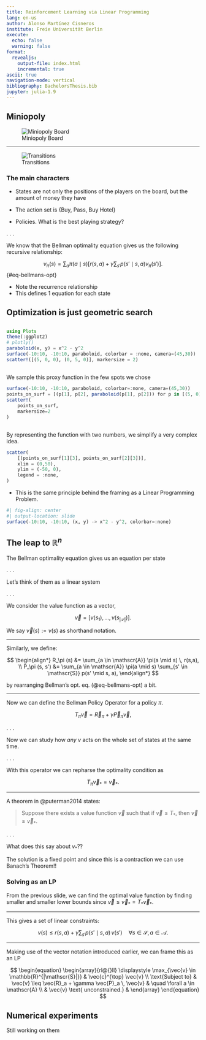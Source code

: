 ```yaml
---
title: Reinforcement Learning via Linear Programming
lang: en-us
author: Alonso Martínez Cisneros
institute: Freie Universität Berlin
execute: 
  echo: false
  warning: false
format:
  revealjs:
    output-file: index.html
    incremental: true
ascii: true
navigation-mode: vertical
bibliography: BachelorsThesis.bib
jupyter: julia-1.9
---
```



## Miniopoly

![Miniopoly Board](../img/board.svg)

-----

![Transitions](../img/transicion-markov-three.svg)

### The main characters

- States are not only the positions of the players on the board, but the amount
  of money they have

- The action set is {Buy, Pass, Buy Hotel}

- Policies. What is the best playing strategy?

. . .

We know that the Bellman optimality equation gives us the following recursive
relationship:

$$
v_\pi (s) = \sum_{a} \pi(a \mid s) \left[ r(s,a) + \gamma \sum_{s'} p(s' \mid s, a) v_\pi (s') \right].
$$ {#eq-bellmans-opt}

:::{.notes}
- Note the recurrence relationship
- This defines 1 equation for each state
:::

## Optimization is just geometric search
## {fullscreen=true}

```julia
using Plots
theme(:ggplot2)
# plotly()
paraboloid(x, y) = x^2 - y^2
surface(-10:10, -10:10, paraboloid, colorbar = :none, camera=(45,30))
scatter!([(5, 0, 0), (0, 5, 0)], markersize = 2)
```

## {fullscreen=true}

We sample this proxy function in the few spots we chose

```julia
surface(-10:10, -10:10, paraboloid, colorbar=:none, camera=(45,30))
points_on_surf = [(p[1], p[2], paraboloid(p[1], p[2])) for p in [(5, 0), (0, 5)]]
scatter!(
    points_on_surf,
    markersize=2
)
```

## {fullscreen=true}

By representing the function with two numbers, we simplify a very complex idea.

```julia
scatter(
    [(points_on_surf[1][3], points_on_surf[2][3])],
    xlim = (0,50),
    ylim = (-50, 0),
    legend = :none,
)
```

:::{.notes}
- This is the same principle behind the framing as a Linear Programming Problem.
:::


```julia
#| fig-align: center
#| output-location: slide
surface(-10:10, -10:10, (x, y) -> x^2 - y^2, colorbar=:none)
```
## The leap to $\mathbb{R}^n$

The Bellman optimality equation gives us an equation per state

. . .

Let's think of them as a linear system

. . .

We consider the value function as a vector,

$$
  \vec{v} = \left[ v (s_1), \dots , v (s_{|\mathscr{S}|}) \right].
$$

We say $\vec{v}(s) := v(s)$ as shorthand notation.

------------

Similarly, we define:

$$
\begin{align*}
    R_\pi (s) &= \sum_{a \in \mathscr{A}} \pi(a \mid s) \, r(s,a), \\
    P_\pi (s, s') &= \sum_{a \in \mathscr{A}} \pi(a \mid s) \sum_{s' \in \mathscr{S}} p(s' \mid s, a),
\end{align*}
$$

by rearranging Bellman's opt. eq. (@eq-bellmans-opt) a bit.

--------

Now we can define the Bellman Policy Operator for a policy $\pi$.

$$
    T_\pi \vec{v} = \vec{R}_\pi + \gamma \vec{P}_\pi \vec{v},
$$

. . .

Now we can study how _any_ $v$ acts on the whole set of states at the same time.

. . .

With this operator we can repharse the optimality condition as

$$
\begin{equation}
    T_\pi \vec{v}_* = \vec{v}_*.
\end{equation}
$$

----------

A theorem in @puterman2014 states:

> Suppose there exists a value function $\vec{v}$ such that if $\vec{v} \leq
T_*$, then $\vec{v} \leq \vec{v}_*$.

. . .

What does this say about $v_*$??

:::{.notes}
The solution is a fixed point and since this is a contraction we can use Banach's Theorem!!
:::

### Solving as an LP

From the previous slide, we can find the optimal value function by finding
smaller and smaller lower bounds since $\vec{v} \leq \vec{v}_* = T_* \vec{v}_*$.

-------

This gives a set of linear constraints:

$$
v(s) \leq r(s, a) + \gamma \sum_{s'} p(s' \mid s, a) \, v(s') \quad \forall s \in \mathscr{S}, a \in \mathscr{A}.
$$

------

Making use of the vector notation introduced earlier, we can frame this as an LP


$$
\begin{equation}
\begin{array}{rl@{}ll}
    \displaystyle \max_{\vec{v} \in \mathbb{R}^{|\mathscr{S}|}} & \vec{c}^{\top} \vec{v} \\
    \text{Subject to} & \vec{v} \leq \vec{R}_a + \gamma \vec{P}_a \, \vec{v} & \quad \forall a \in \mathscr{A} \\
    & \vec{v} \text{ unconstrained.} &
\end{array}
\end{equation}
$$

## Numerical experiments

Still working on them